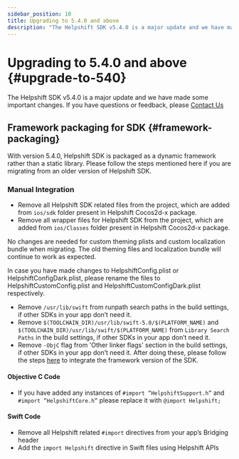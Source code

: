 ```yaml
---
sidebar_position: 10
title: Upgrading to 5.4.0 and above
description: "The Helpshift SDK v5.4.0 is a major update and we have made some important changes. If you have questions or feedback, please Contact Us"
---
```




# Upgrading to 5.4.0 and above {#upgrade-to-540}

<Intro>

The Helpshift SDK v5.4.0 is a major update and we have made some important changes. If you have questions or feedback, please <a href="https://support.helpshift.com/kb/contact/" target="_blank">Contact Us</a>


</Intro>


## Framework packaging for SDK {#framework-packaging}

With version 5.4.0, Helpshift SDK is packaged as a dynamic framework rather than a static library. Please follow the steps mentioned here if you are migrating from an older version of Helpshift SDK.

### Manual Integration

* Remove all Helpshift SDK related files from the project, which are added from `ios/sdk` folder present in Helpshift Cocos2d-x package.
* Remove all wrapper files for Helpshift SDK from the project, which are added from `ios/Classes` folder present in Helpshift Cocos2d-x package.


<Admonition type="info" title="Note">

No changes are needed for custom theming plists and custom localization bundle when migrating. The old theming files and localization bundle will continue to work as expected.

</Admonition>



<Admonition type="info" title="Note">

In case you have made changes to HelpshiftConfig.plist or HelpshiftConfigDark.plist, please rename the files to HelpshiftCustomConfig.plist and HelpshiftCustomConfigDark.plist respectively.

</Admonition>


* Remove `/usr/lib/swift` from runpath search paths in the build settings, if other SDKs in your app don’t need it.
* Remove `$(TOOLCHAIN_DIR)/usr/lib/swift-5.0/$(PLATFORM_NAME)` and `$(TOOLCHAIN_DIR)/usr/lib/swift/$(PLATFORM_NAME)` from `Library Search Paths` in the build settings, if other SDKs in your app don’t need it.
* Remove `-ObjC` flag from 'Other linker flags' section in the build settings, if other SDKs in your app don’t need it.
After doing these, please follow the steps [here](/cocos2d-x/getting-started-ios#adding-ios) to integrate the framework version of the SDK.

#### Objective C Code
* If you have added any instances of `#import ”HelpshiftSupport.h”` and `#import ”HelpshiftCore.h”` please replace it with `@import Helpshift;`

#### Swift Code
* Remove all Helpshift related `#import` directives from your app’s Bridging header
* Add the `import Helpshift` directive in Swift files using Helpshift APIs

